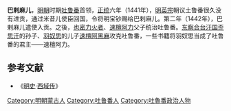 '''巴剌麻儿'''，[[明朝|明朝]]时期[[吐鲁番|吐鲁番]]首领，[[正统_(年号)|正统]]六年（1441年），[[明英宗|明英宗]]朝议土鲁番很久没有进贡，通过米昔儿使臣回国，令将明宝钞赐给巴剌麻儿。第二年（1442年），巴剌麻儿遣使入贡。之後，[[也密力火者|也密力火者]]、[[速檀阿力|速檀阿力]]父子统治吐鲁番。[[东察合台汗国|东察合台汗国]][[歪思汗|歪思汗]]的孙子、[[羽奴思|羽奴思]]的儿子[[速檀阿黑麻|速檀阿黑麻]]攻克吐鲁番，一些书籍将羽奴思当成了吐鲁番的君主——速檀阿力。

==参考文献==
*《[[明史|明史]]·[[s:明史/卷329|西域传]]》

[[Category:明朝蒙古人|Category:明朝蒙古人]]
[[Category:吐鲁番人|Category:吐鲁番人]]
[[Category:吐魯番政治人物|Category:吐魯番政治人物]]